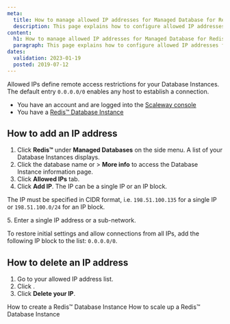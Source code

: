 ```yaml
---
meta:
  title: How to manage allowed IP addresses for Managed Database for Redis™
  description: This page explains how to configure allowed IP addresses for Managed Database for Redis™
content:
  h1: How to manage allowed IP addresses for Managed Database for Redis™
  paragraph: This page explains how to configure allowed IP addresses for Managed Database for Redis™
dates:
  validation: 2023-01-19
  posted: 2019-07-12
---
```


Allowed IPs define remote access restrictions for your Database Instances. The default entry `0.0.0.0/0` enables any host to establish a connection.

<Message type="requirement">

- You have an account and are logged into the [Scaleway console](https://console.scaleway.com)
- You have a [Redis™ Database Instance](/managed-databases/redis/how-to/create-a-database-for-redis)

</Message>

## How to add an IP address

1. Click **Redis™** under **Managed Databases** on the side menu. A list of your Database Instances displays.
2. Click the database name or <Icon name="more" /> > **More info** to access the Database Instance information page.
3. Click **Allowed IPs** tab. 
4. Click **Add IP**. The IP can be a single IP or an IP block.

  <Message type="note">

  The IP must be specified in CIDR format, i.e. `198.51.100.135` for a single IP or `198.51.100.0/24` for an IP block.

  </Message>
5. Enter a single IP address or a sub-network.

  <Message type="note">

  To restore initial settings and allow connections from all IPs, add the following IP block to the list: `0.0.0.0/0`.

  </Message>

## How to delete an IP address

1. Go to your allowed IP address list.
2. Click <Icon name="delete" />.
3. Click **Delete your IP**.

<Navigation title="See Also">
  <PreviousButton to="/managed-databases/redis/how-to/create-a-database-for-redis">How to create a Redis™ Database Instance</PreviousButton>
  <NextButton to="/managed-databases/redis/how-to/scale-up-a-database-for-redis">How to scale up a Redis™ Database Instance</NextButton>
</Navigation>